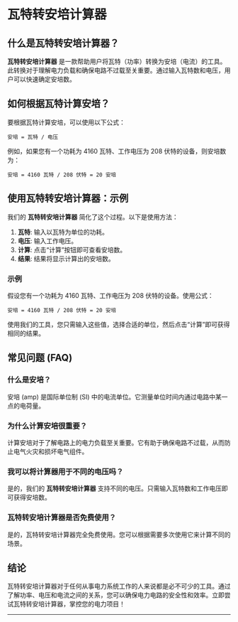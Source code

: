 # 瓦特转安培计算器

## 什么是瓦特转安培计算器？

**瓦特转安培计算器** 是一款帮助用户将瓦特（功率）转换为安培（电流）的工具。此转换对于理解电力负载和确保电路不过载至关重要。通过输入瓦特数和电压，用户可以快速确定安培数。

## 如何根据瓦特计算安培？

要根据瓦特计算安培，可以使用以下公式：

```plaintext
安培 = 瓦特 / 电压
```

例如，如果您有一个功耗为 4160 瓦特、工作电压为 208 伏特的设备，则安培数为：

```plaintext
安培 = 4160 瓦特 / 208 伏特 = 20 安培
```

## 使用瓦特转安培计算器：示例

我们的 **瓦特转安培计算器** 简化了这个过程。以下是使用方法：

1. **瓦特**: 输入以瓦特为单位的功耗。
2. **电压**: 输入工作电压。
3. **计算**: 点击“计算”按钮即可查看安培数。
4. **结果**: 结果将显示计算出的安培数。

### 示例

假设您有一个功耗为 4160 瓦特、工作电压为 208 伏特的设备。使用公式：

```plaintext
安培 = 4160 瓦特 / 208 伏特 = 20 安培
```

使用我们的工具，您只需输入这些值，选择合适的单位，然后点击“计算”即可获得相同的结果。

## 常见问题 (FAQ)

### 什么是安培？

安培 (amp) 是国际单位制 (SI) 中的电流单位。它测量单位时间内通过电路中某一点的电荷量。

### 为什么计算安培很重要？

计算安培对于了解电路上的电力负载至关重要。它有助于确保电路不过载，从而防止电气火灾和损坏电气组件。

### 我可以将计算器用于不同的电压吗？

是的，我们的 **瓦特转安培计算器** 支持不同的电压。只需输入瓦特数和工作电压即可获得安培数。

### 瓦特转安培计算器是否免费使用？

是的，瓦特转安培计算器完全免费使用。您可以根据需要多次使用它来计算不同的场景。

## 结论

瓦特转安培计算器对于任何从事电力系统工作的人来说都是必不可少的工具。通过了解功率、电压和电流之间的关系，您可以确保电力电路的安全性和效率。立即尝试瓦特转安培计算器，掌控您的电力项目！

---
